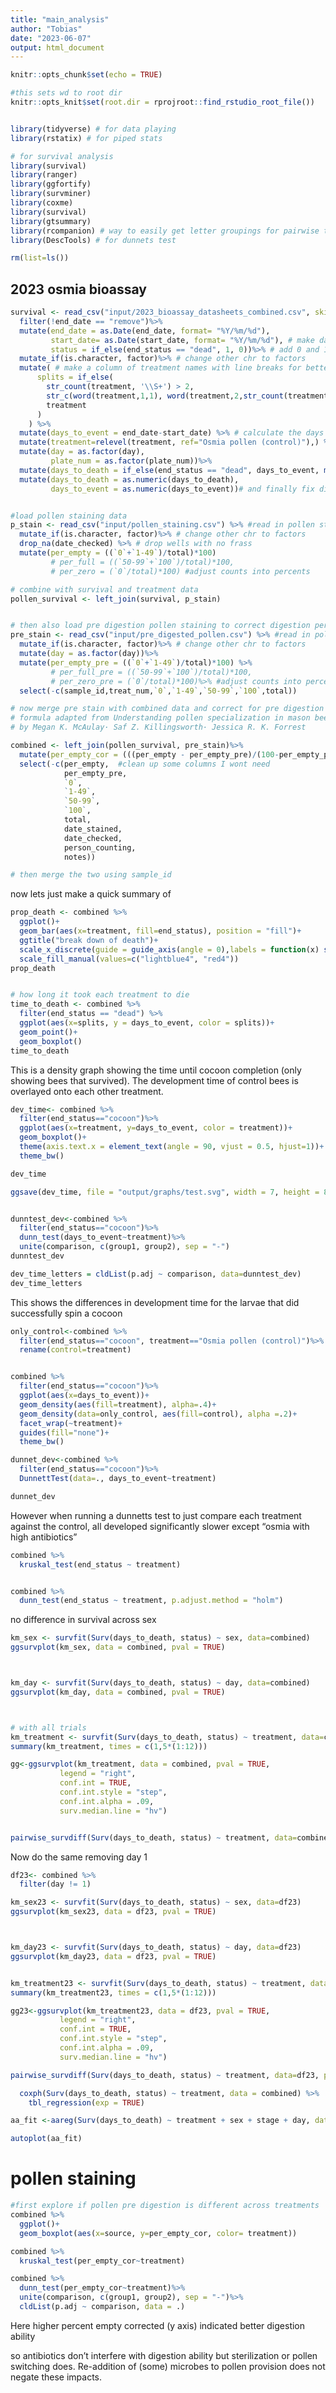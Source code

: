 ```yaml
---
title: "main_analysis"
author: "Tobias"
date: "2023-06-07"
output: html_document
---
```


```r
knitr::opts_chunk$set(echo = TRUE)

#this sets wd to root dir
knitr::opts_knit$set(root.dir = rprojroot::find_rstudio_root_file())


library(tidyverse) # for data playing
library(rstatix) # for piped stats

# for survival analysis
library(survival)
library(ranger)
library(ggfortify)
library(survminer)
library(coxme)
library(survival)
library(gtsummary)
library(rcompanion) # way to easily get letter groupings for pairwise tests
library(DescTools) # for dunnets test

rm(list=ls())
```

## 2023 osmia bioassay 


```r


survival <- read_csv("input/2023_bioassay_datasheets_combined.csv", skip_empty_rows = TRUE)%>%
  filter(!end_date == "remove")%>%
  mutate(end_date = as.Date(end_date, format= "%Y/%m/%d"),
         start_date= as.Date(start_date, format= "%Y/%m/%d"), # make date a date
         status = if_else(end_status == "dead", 1, 0))%>% # add 0 and 1 status for survival analysis
  mutate_if(is.character, factor)%>% # change other chr to factors
  mutate( # make a column of treatment names with line breaks for better graph labels
      splits = if_else( 
        str_count(treatment, '\\S+') > 2,
        str_c(word(treatment,1,1), word(treatment,2,str_count(treatment,'\\S+')), sep = '\n'),
        treatment
      )
    ) %>%
  mutate(days_to_event = end_date-start_date) %>% # calculate the days in assay until cocoon or death
  mutate(treatment=relevel(treatment, ref="Osmia pollen (control)"),) %>% # make osmia control first level 
  mutate(day = as.factor(day),
         plate_num = as.factor(plate_num))%>%
  mutate(days_to_death = if_else(end_status == "dead", days_to_event, max(days_to_event))) %>% # i need to make a column where survivors live until the last check point, not just to cocoon
  mutate(days_to_death = as.numeric(days_to_death),
         days_to_event = as.numeric(days_to_event))# and finally fix difftime to numeric


#load pollen staining data
p_stain <- read_csv("input/pollen_staining.csv") %>% #read in pollen staining data
  mutate_if(is.character, factor)%>% # change other chr to factors
  drop_na(date_checked) %>% # drop wells with no frass
  mutate(per_empty = ((`0`+`1-49`)/total)*100)
         # per_full = ((`50-99`+`100`)/total)*100,
         # per_zero = (`0`/total)*100) #adjust counts into percents

# combine with survival and treatment data
pollen_survival <- left_join(survival, p_stain)


# then also load pre digestion pollen staining to correct digestion percent
pre_stain <- read_csv("input/pre_digested_pollen.csv") %>% #read in pollen staining data
  mutate_if(is.character, factor)%>% # change other chr to factors
  mutate(day = as.factor(day))%>%
  mutate(per_empty_pre = ((`0`+`1-49`)/total)*100) %>%
         # per_full_pre = ((`50-99`+`100`)/total)*100,
         # per_zero_pre = (`0`/total)*100)%>% #adjust counts into percents
  select(-c(sample_id,treat_num,`0`,`1-49`,`50-99`,`100`,total))

# now merge pre stain with combined data and correct for pre digestion viability
# formula adapted from Understanding pollen specialization in mason bees: a case study of six species
# by Megan K. McAulay· Saf Z. Killingsworth· Jessica R. K. Forrest

combined <- left_join(pollen_survival, pre_stain)%>%
  mutate(per_empty_cor = (((per_empty - per_empty_pre)/(100-per_empty_pre))*100))%>%
  select(-c(per_empty,  #clean up some columns I wont need
            per_empty_pre, 
            `0`,
            `1-49`,
            `50-99`,
            `100`,
            total, 
            date_stained,
            date_checked, 
            person_counting, 
            notes))


```


``` r



# then merge the two using sample_id


```

now lets just make a quick summary of 
``` r

prop_death <- combined %>%
  ggplot()+
  geom_bar(aes(x=treatment, fill=end_status), position = "fill")+
  ggtitle("break down of death")+
  scale_x_discrete(guide = guide_axis(angle = 0),labels = function(x) str_wrap(x, width = 7))+
  scale_fill_manual(values=c("lightblue4", "red4"))
prop_death


# how long it took each treatment to die
time_to_death <- combined %>%
  filter(end_status == "dead") %>%
  ggplot(aes(x=splits, y = days_to_event, color = splits))+
  geom_point()+
  geom_boxplot()
time_to_death

```

This is a density graph showing the time until cocoon completion (only showing bees that survived). The development time of control bees is overlayed onto each other treatment.


```r


dev_time<- combined %>%
  filter(end_status=="cocoon")%>%
  ggplot(aes(x=treatment, y=days_to_event, color = treatment))+
  geom_boxplot()+ 
  theme(axis.text.x = element_text(angle = 90, vjust = 0.5, hjust=1))+
  theme_bw()

dev_time

ggsave(dev_time, file = "output/graphs/test.svg", width = 7, height = 8)


dunntest_dev<-combined %>%
  filter(end_status=="cocoon")%>%
  dunn_test(days_to_event~treatment)%>%
  unite(comparison, c(group1, group2), sep = "-")
dunntest_dev

dev_time_letters = cldList(p.adj ~ comparison, data=dunntest_dev)
dev_time_letters

```
This shows the differences in development time for the larvae that did successfully spin a cocoon


```r

only_control<-combined %>%
  filter(end_status=="cocoon", treatment=="Osmia pollen (control)")%>%
  rename(control=treatment)


combined %>%
  filter(end_status=="cocoon")%>%
  ggplot(aes(x=days_to_event))+
  geom_density(aes(fill=treatment), alpha=.4)+
  geom_density(data=only_control, aes(fill=control), alpha =.2)+
  facet_wrap(~treatment)+
  guides(fill="none")+
  theme_bw()

dunnet_dev<-combined %>%
  filter(end_status=="cocoon")%>%
  DunnettTest(data=., days_to_event~treatment)

dunnet_dev


```
However when running a dunnetts test to just compare each treatment against the control, all developed significantly slower except "osmia with high antibiotics"


``` r

combined %>%
  kruskal_test(end_status ~ treatment)


combined %>%
  dunn_test(end_status ~ treatment, p.adjust.method = "holm")

```



no difference in survival across sex
```r
km_sex <- survfit(Surv(days_to_death, status) ~ sex, data=combined)
ggsurvplot(km_sex, data = combined, pval = TRUE)



km_day <- survfit(Surv(days_to_death, status) ~ day, data=combined)
ggsurvplot(km_day, data = combined, pval = TRUE)



# with all trials
km_treatment <- survfit(Surv(days_to_death, status) ~ treatment, data=combined)
summary(km_treatment, times = c(1,5*(1:12)))

gg<-ggsurvplot(km_treatment, data = combined, pval = TRUE,
           legend = "right",
           conf.int = TRUE,
           conf.int.style = "step",
           conf.int.alpha = .09,
           surv.median.line = "hv")


pairwise_survdiff(Surv(days_to_death, status) ~ treatment, data=combined, p.adjust.method = "BH", rho = 0)


```


Now do the same removing day 1

```r
df23<- combined %>%
  filter(day != 1)

km_sex23 <- survfit(Surv(days_to_death, status) ~ sex, data=df23)
ggsurvplot(km_sex23, data = df23, pval = TRUE)



km_day23 <- survfit(Surv(days_to_death, status) ~ day, data=df23)
ggsurvplot(km_day23, data = df23, pval = TRUE)


km_treatment23 <- survfit(Surv(days_to_death, status) ~ treatment, data=df23)
summary(km_treatment23, times = c(1,5*(1:12)))

gg23<-ggsurvplot(km_treatment23, data = df23, pval = TRUE,
           legend = "right",
           conf.int = TRUE,
           conf.int.style = "step",
           conf.int.alpha = .09,
           surv.median.line = "hv")

pairwise_survdiff(Surv(days_to_death, status) ~ treatment, data=df23, p.adjust.method = "BH", rho = 0)


```

```r


  coxph(Surv(days_to_death, status) ~ treatment, data = combined) %>% 
    tbl_regression(exp = TRUE) 

```


```r
aa_fit <-aareg(Surv(days_to_death) ~ treatment + sex + stage + day, data = combined)

autoplot(aa_fit)
```




# pollen staining
```r

#first explore if pollen pre digestion is different across treatments
combined %>%
  ggplot()+
  geom_boxplot(aes(x=source, y=per_empty_cor, color= treatment))

combined %>% 
  kruskal_test(per_empty_cor~treatment)

combined %>% 
  dunn_test(per_empty_cor~treatment)%>%
  unite(comparison, c(group1, group2), sep = "-")%>%
  cldList(p.adj ~ comparison, data = .)
```
Here higher percent empty corrected (y axis) indicated better digestion ability


so antibiotics don't interfere with digestion ability but sterilization or pollen switching does. Re-addition of (some) microbes to pollen provision does not negate these impacts. 


